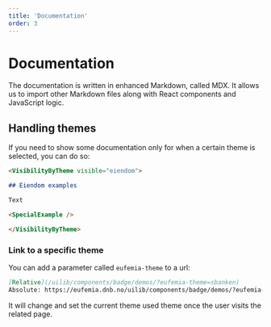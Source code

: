 ```yaml
---
title: 'Documentation'
order: 3
---
```


# Documentation

The documentation is written in enhanced Markdown, called MDX. It allows us to import other Markdown files along with React components and JavaScript logic.

## Handling themes

If you need to show some documentation only for when a certain theme is selected, you can do so:

```md
<VisibilityByTheme visible="eiendom">

## Eiendom examples

Text

<SpecialExample />

</VisibilityByTheme>
```

### Link to a specific theme

You can add a parameter called `eufemia-theme` to a url:

```md
[Relative](/uilib/components/badge/demos/?eufemia-theme=sbanken)
Absolute: https://eufemia.dnb.no/uilib/components/badge/demos/?eufemia-theme=sbanken
```

It will change and set the current theme used theme once the user visits the related page.
